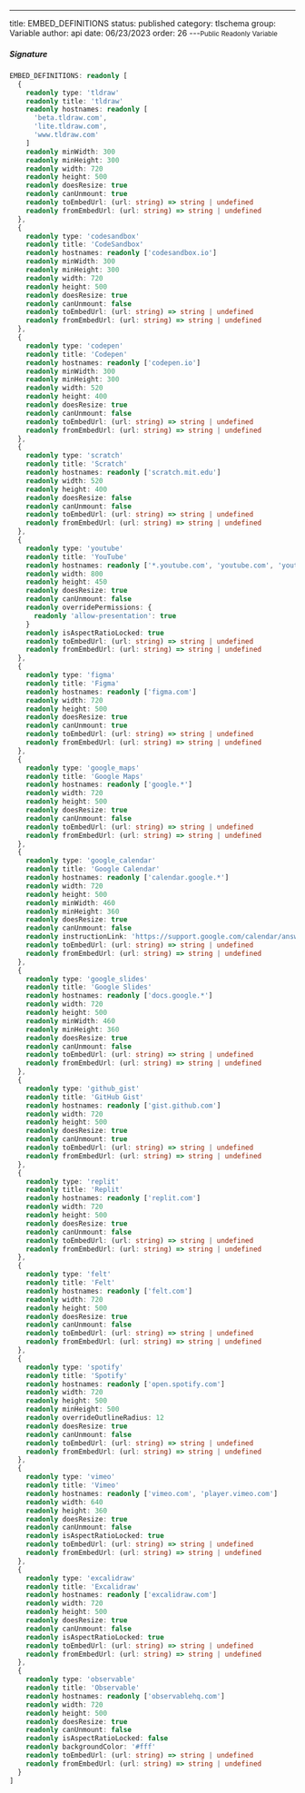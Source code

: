 ---
title: EMBED_DEFINITIONS
status: published
category: tlschema
group: Variable
author: api
date: 06/23/2023
order: 26
---<Small>Public Readonly Variable</Small>




##### Signature


```ts
EMBED_DEFINITIONS: readonly [
  {
    readonly type: 'tldraw'
    readonly title: 'tldraw'
    readonly hostnames: readonly [
      'beta.tldraw.com',
      'lite.tldraw.com',
      'www.tldraw.com'
    ]
    readonly minWidth: 300
    readonly minHeight: 300
    readonly width: 720
    readonly height: 500
    readonly doesResize: true
    readonly canUnmount: true
    readonly toEmbedUrl: (url: string) => string | undefined
    readonly fromEmbedUrl: (url: string) => string | undefined
  },
  {
    readonly type: 'codesandbox'
    readonly title: 'CodeSandbox'
    readonly hostnames: readonly ['codesandbox.io']
    readonly minWidth: 300
    readonly minHeight: 300
    readonly width: 720
    readonly height: 500
    readonly doesResize: true
    readonly canUnmount: false
    readonly toEmbedUrl: (url: string) => string | undefined
    readonly fromEmbedUrl: (url: string) => string | undefined
  },
  {
    readonly type: 'codepen'
    readonly title: 'Codepen'
    readonly hostnames: readonly ['codepen.io']
    readonly minWidth: 300
    readonly minHeight: 300
    readonly width: 520
    readonly height: 400
    readonly doesResize: true
    readonly canUnmount: false
    readonly toEmbedUrl: (url: string) => string | undefined
    readonly fromEmbedUrl: (url: string) => string | undefined
  },
  {
    readonly type: 'scratch'
    readonly title: 'Scratch'
    readonly hostnames: readonly ['scratch.mit.edu']
    readonly width: 520
    readonly height: 400
    readonly doesResize: false
    readonly canUnmount: false
    readonly toEmbedUrl: (url: string) => string | undefined
    readonly fromEmbedUrl: (url: string) => string | undefined
  },
  {
    readonly type: 'youtube'
    readonly title: 'YouTube'
    readonly hostnames: readonly ['*.youtube.com', 'youtube.com', 'youtu.be']
    readonly width: 800
    readonly height: 450
    readonly doesResize: true
    readonly canUnmount: false
    readonly overridePermissions: {
      readonly 'allow-presentation': true
    }
    readonly isAspectRatioLocked: true
    readonly toEmbedUrl: (url: string) => string | undefined
    readonly fromEmbedUrl: (url: string) => string | undefined
  },
  {
    readonly type: 'figma'
    readonly title: 'Figma'
    readonly hostnames: readonly ['figma.com']
    readonly width: 720
    readonly height: 500
    readonly doesResize: true
    readonly canUnmount: true
    readonly toEmbedUrl: (url: string) => string | undefined
    readonly fromEmbedUrl: (url: string) => string | undefined
  },
  {
    readonly type: 'google_maps'
    readonly title: 'Google Maps'
    readonly hostnames: readonly ['google.*']
    readonly width: 720
    readonly height: 500
    readonly doesResize: true
    readonly canUnmount: false
    readonly toEmbedUrl: (url: string) => string | undefined
    readonly fromEmbedUrl: (url: string) => string | undefined
  },
  {
    readonly type: 'google_calendar'
    readonly title: 'Google Calendar'
    readonly hostnames: readonly ['calendar.google.*']
    readonly width: 720
    readonly height: 500
    readonly minWidth: 460
    readonly minHeight: 360
    readonly doesResize: true
    readonly canUnmount: false
    readonly instructionLink: 'https://support.google.com/calendar/answer/41207?hl=en'
    readonly toEmbedUrl: (url: string) => string | undefined
    readonly fromEmbedUrl: (url: string) => string | undefined
  },
  {
    readonly type: 'google_slides'
    readonly title: 'Google Slides'
    readonly hostnames: readonly ['docs.google.*']
    readonly width: 720
    readonly height: 500
    readonly minWidth: 460
    readonly minHeight: 360
    readonly doesResize: true
    readonly canUnmount: false
    readonly toEmbedUrl: (url: string) => string | undefined
    readonly fromEmbedUrl: (url: string) => string | undefined
  },
  {
    readonly type: 'github_gist'
    readonly title: 'GitHub Gist'
    readonly hostnames: readonly ['gist.github.com']
    readonly width: 720
    readonly height: 500
    readonly doesResize: true
    readonly canUnmount: true
    readonly toEmbedUrl: (url: string) => string | undefined
    readonly fromEmbedUrl: (url: string) => string | undefined
  },
  {
    readonly type: 'replit'
    readonly title: 'Replit'
    readonly hostnames: readonly ['replit.com']
    readonly width: 720
    readonly height: 500
    readonly doesResize: true
    readonly canUnmount: false
    readonly toEmbedUrl: (url: string) => string | undefined
    readonly fromEmbedUrl: (url: string) => string | undefined
  },
  {
    readonly type: 'felt'
    readonly title: 'Felt'
    readonly hostnames: readonly ['felt.com']
    readonly width: 720
    readonly height: 500
    readonly doesResize: true
    readonly canUnmount: false
    readonly toEmbedUrl: (url: string) => string | undefined
    readonly fromEmbedUrl: (url: string) => string | undefined
  },
  {
    readonly type: 'spotify'
    readonly title: 'Spotify'
    readonly hostnames: readonly ['open.spotify.com']
    readonly width: 720
    readonly height: 500
    readonly minHeight: 500
    readonly overrideOutlineRadius: 12
    readonly doesResize: true
    readonly canUnmount: false
    readonly toEmbedUrl: (url: string) => string | undefined
    readonly fromEmbedUrl: (url: string) => string | undefined
  },
  {
    readonly type: 'vimeo'
    readonly title: 'Vimeo'
    readonly hostnames: readonly ['vimeo.com', 'player.vimeo.com']
    readonly width: 640
    readonly height: 360
    readonly doesResize: true
    readonly canUnmount: false
    readonly isAspectRatioLocked: true
    readonly toEmbedUrl: (url: string) => string | undefined
    readonly fromEmbedUrl: (url: string) => string | undefined
  },
  {
    readonly type: 'excalidraw'
    readonly title: 'Excalidraw'
    readonly hostnames: readonly ['excalidraw.com']
    readonly width: 720
    readonly height: 500
    readonly doesResize: true
    readonly canUnmount: false
    readonly isAspectRatioLocked: true
    readonly toEmbedUrl: (url: string) => string | undefined
    readonly fromEmbedUrl: (url: string) => string | undefined
  },
  {
    readonly type: 'observable'
    readonly title: 'Observable'
    readonly hostnames: readonly ['observablehq.com']
    readonly width: 720
    readonly height: 500
    readonly doesResize: true
    readonly canUnmount: false
    readonly isAspectRatioLocked: false
    readonly backgroundColor: '#fff'
    readonly toEmbedUrl: (url: string) => string | undefined
    readonly fromEmbedUrl: (url: string) => string | undefined
  }
]
```

